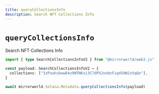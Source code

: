 ```yaml
---
title: queryCollectionsInfo
description: Search NFT Collections Info
---
```


# `queryCollectionsInfo`

Search NFT Collections Info

```ts
import { type SearchCollectionsInfoV2 } from "@mirrorworld/web3.js"

const payload: SearchCollectionsInfoV2 = {
  collections: ["3zPzwhsbwwD4z9NTNKzi3C7dPXJnxHzFiq459W2zVqQo"],
}

await mirrorworld.Solana.Metadata.queryCollectionsInfo(payload)
```
